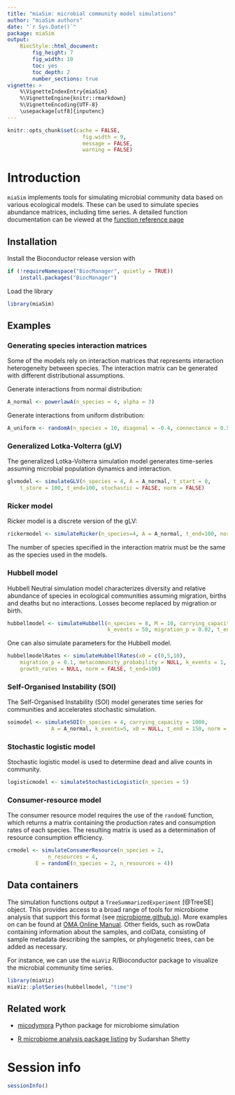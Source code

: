 ```yaml
---
title: "miaSim: microbial community model simulations"
author: "miaSim authors"
date: "`r Sys.Date()`"
package: miaSim
output: 
    BiocStyle::html_document:
        fig_height: 7
        fig_width: 10
        toc: yes
        toc_depth: 2
        number_sections: true
vignette: >
    %\VignetteIndexEntry{miaSim}
    %\VignetteEngine{knitr::rmarkdown}
    %\VignetteEncoding{UTF-8}
    \usepackage[utf8]{inputenc}
---
```


```r
knitr::opts_chunk$set(cache = FALSE,
                        fig.width = 9,
                        message = FALSE,
                        warning = FALSE)
```

# Introduction

`miaSim` implements tools for simulating microbial community data
based on various ecological models. These can be used to simulate
species abundance matrices, including time series. A detailed
function documentation can be viewed at the [function reference
page](https://microbiome.github.io/miaSim/reference/index.html)


## Installation

Install the Bioconductor release version with

```r
if (!requireNamespace("BiocManager", quietly = TRUE))
    install.packages("BiocManager")
```

Load the library

```r
library(miaSim)
```

## Examples

### Generating species interaction matrices

Some of the models rely on interaction matrices that represents interaction
heterogeneity between species. The interaction matrix can be generated with
different distributional assumptions.

Generate interactions from normal distribution:

```r
A_normal <- powerlawA(n_species = 4, alpha = 3)
```

Generate interactions from uniform distribution:

```r
A_uniform <- randomA(n_species = 10, diagonal = -0.4, connectance = 0.5, interactions = runif(n = 10^2, min = -0.8, max = 0.8))
```

### Generalized Lotka-Volterra (gLV)

The generalized Lotka-Volterra simulation model generates time-series assuming
microbial population dynamics and interaction.

```r
glvmodel <- simulateGLV(n_species = 4, A = A_normal, t_start = 0, 
    t_store = 100, t_end=100, stochastic = FALSE, norm = FALSE)

```

### Ricker model

Ricker model is a discrete version of the gLV:

```r
rickermodel <- simulateRicker(n_species=4, A = A_normal, t_end=100, norm = FALSE)
```

The number of species specified in the interaction matrix must be the same as the species used in the models.

### Hubbell model

Hubbell Neutral simulation model characterizes diversity and relative abundance of species in ecological communities assuming migration, births and deaths but no interactions. Losses become replaced by migration or birth.

```r
hubbellmodel <- simulateHubbell(n_species = 8, M = 10, carrying_capacity = 1000,
                                k_events = 50, migration_p = 0.02, t_end = 100)
```

One can also simulate parameters for the Hubbell model.

```r
hubbellmodelRates <- simulateHubbellRates(x0 = c(0,5,10),
    migration_p = 0.1, metacommunity_probability = NULL, k_events = 1, 
    growth_rates = NULL, norm = FALSE, t_end=100)
```

### Self-Organised Instability (SOI)

The Self-Organised Instability (SOI) model generates time series for
communities and accelerates stochastic simulation.

```r
soimodel <- simulateSOI(n_species = 4, carrying_capacity = 1000,
              A = A_normal, k_events=5, x0 = NULL, t_end = 150, norm = TRUE)
```

### Stochastic logistic model

Stochastic logistic model is used to determine dead and alive counts
in community.

```r
logisticmodel <- simulateStochasticLogistic(n_species = 5)
```

### Consumer-resource model

The consumer resource model requires the use of the `randomE`
function, which returns a matrix containing the production rates and
consumption rates of each species. The resulting matrix is used as a
determination of resource consumption efficiency.

```r
crmodel <- simulateConsumerResource(n_species = 2,
             n_resources = 4,
	     E = randomE(n_species = 2, n_resources = 4))

```

## Data containers

The simulation functions output a `TreeSummarizedExperiment` [@TreeSE]
object. This provides access to a broad range of tools for microbiome
analysis that support this format (see
[microbiome.github.io](http://microbiome.github.io)). More examples on
can be found at [OMA Online
Manual](https://microbiome.github.io/OMA). Other fields, such as
rowData containing information about the samples, and colData,
consisting of sample metadata describing the samples, or phylogenetic
trees, can be added as necessary.

For instance, we can use the `miaViz` R/Bioconductor package to
visualize the microbial community time series.

```r
library(miaViz)
miaViz::plotSeries(hubbellmodel, "time")
```



## Related work

- [micodymora](https://github.com/OSS-Lab/micodymora) Python package for microbiome simulation

- [R microbiome analysis package listing](https://microsud.github.io/Tools-Microbiome-Analysis/) by Sudarshan Shetty

# Session info

```r
sessionInfo()
```
